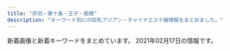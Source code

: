 ```yaml
---
title: "赤羽・東十条・王子・板橋"
description: "キーワード別にの巨乳アジアン・チャイナエステ嬢情報をまとめました。"
---
```


新着画像と新着キーワードをまとめています。
2021年02月17日の情報です。

<DmmAffiliateIns />
<KeywordTable
  shops={
    [
    {
        "station": "\u8d64\u7fbd\u5ca9\u6df5\u99c52\u756a\u51fa\u53e3",
        "img_links": [
            "http://www.goodtime.iesjp.com/files/003.jpg",
            "http://www.goodtime.iesjp.com/images/call.png",
            "http://www.goodtime.iesjp.com/images/m-top03.jpg",
            "http://www.goodtime.iesjp.com/images/m-top-right02.jpg",
            "http://www.goodtime.iesjp.com/images/m-yejiao.jpg",
            "http://www.goodtime.iesjp.com/images/m-top-right04.jpg",
            "http://www.goodtime.iesjp.com/images/top-left01.jpg",
            "http://www.goodtime.iesjp.com/images/m-top-right03.jpg",
            "http://www.goodtime.iesjp.com/images/m-head.jpg",
            "http://www.goodtime.iesjp.com/images/m-right.jpg",
            "http://www.goodtime.iesjp.com/files/002.jpg",
            "http://www.goodtime.iesjp.com/photo_news/upimg/39901600bd6533312b_0.jpg",
            "http://www.goodtime.iesjp.com/images/m-top-right01.jpg",
            "http://www.goodtime.iesjp.com/images/m-left.jpg",
            "http://www.goodtime.iesjp.com/images/m-top02.jpg",
            "http://www.goodtime.iesjp.com/photo_news/upimg/529386029caabbb08f_0.jpg"
        ],
        "url": "http://www.goodtime.iesjp.com/",
        "keywords": {
            "87": 4,
            "D": 4
        },
        "name": "GOOD TIME"
    },
    {
        "name": "Last Paradise \uff5e\u30e9\u30b9\u30c8\u30d1\u30e9\u30c0\u30a4\u30b9\uff5e",
        "url": "http://lastpara.net/",
        "keywords": {
            "84": 4,
            "86": 4,
            "85": 9,
            "90": 2
        },
        "station": "JR\u8d64\u7fbd\u99c5\u5357\u53e3",
        "img_links": [
            "http://lastpara.net/image/cast/cast_286_1_s.jpg",
            "http://lastpara.net/img/news-ttl.jpg",
            "http://lastpara.net/image/cast/cast_262_1_l.jpg",
            "http://lastpara.net/image/cast/cast_263_1_l.jpg",
            "http://lastpara.net/image/cast/cast_255_1_l.jpg",
            "http://lastpara.net/image/cast/cast_265_1_l.jpg",
            "http://lastpara.net/image/cast/cast_256_1_s.jpg",
            "http://lastpara.net/image/cast/cast_263_1_s.jpg",
            "http://lastpara.net/image/cast/cast_287_1_s.jpg",
            "http://lastpara.net/image/cast/cast_259_1_l.jpg",
            "http://lastpara.net/image/cast/cast_259_1_s.jpg",
            "http://lastpara.net/image/cast/cast_261_1_l.jpg",
            "http://lastpara.net/img/recuit.png",
            "http://lastpara.net/image/cast/cast_287_1_l.jpg",
            "http://lastpara.net/image/cast/cast_256_1_l.jpg",
            "http://lastpara.net/img/event/camp_top_02.jpg",
            "http://lastpara.net/image/cast/cast_286_1_l.jpg",
            "http://lastpara.net/image/cast/cast_265_1_s.jpg"
        ]
    },
    {
        "img_links": [
            "http://www.darling.esjp.info/files/002.jpg",
            "http://www.darling.esjp.info/img/nav-001.png",
            "http://www.darling.esjp.info/files/001.jpg",
            "http://www.darling.esjp.info/files/003.jpg",
            "http://www.darling.esjp.info/img/nav-002.png",
            "http://www.darling.esjp.info/img/nav-006.png",
            "http://www.darling.esjp.info/img/tel.png",
            "http://www.darling.esjp.info/img/stt.jpg",
            "http://www.darling.esjp.info/img/nav-004.png",
            "http://www.darling.esjp.info/img/nav-003.png",
            "http://www.darling.esjp.info/img/nav-005.png",
            "http://www.darling.esjp.info/img/stb.jpg",
            "http://www.darling.esjp.info/img/top01.png",
            "http://www.darling.esjp.info/files/007.jpg",
            "http://www.darling.esjp.info/files/008.jpg"
        ],
        "keywords": {
            "86": 1,
            "87": 4,
            "D": 5
        },
        "name": "Darling \uff5e\u30c0\u30fc\u30ea\u30f3\uff5e",
        "url": "http://www.darling.esjp.info/",
        "station": "JR\u8d64\u7fbd\u99c5\u5357\u53e3"
    },
    {
        "img_links": [
            "http://ka-en.work/sp/img/st2.jpg",
            "http://ka-en.work/img/s6.jpg",
            "http://ka-en.work/img/st6.jpg",
            "http://ka-en.work/sp/img/st3.jpg",
            "http://ka-en.work/sp/img/p-6.jpg",
            "http://ka-en.work/img/mo.png",
            "http://ka-en.work/sp/img/p-10.jpg",
            "http://ka-en.work/img/s7.jpg",
            "http://ka-en.work/sp/img/pic.jpg",
            "http://ka-en.work/sp/img/p-9.jpg",
            "http://ka-en.work/img/s4.jpg",
            "http://ka-en.work/img/acc5.jpg",
            "http://ka-en.work/img/st7.jpg",
            "http://ka-en.work/sp/img/st6.jpg",
            "http://ka-en.work/sp/img/st8.jpg",
            "http://ka-en.work/img/head.jpg",
            "http://ka-en.work/img/s2.jpg",
            "http://ka-en.work/sp/img/st1.jpg",
            "http://ka-en.work/sp/img/cam.jpg",
            "http://ka-en.work/sp/img/acc1.jpg",
            "http://ka-en.work/img/fla-1.jpg",
            "http://ka-en.work/img/acc3.jpg",
            "http://ka-en.work/sp/img/t-s.jpg",
            "http://ka-en.work/img/st10.jpg",
            "http://ka-en.work/img/s3.jpg",
            "http://ka-en.work/img/fla-3.jpg",
            "http://ka-en.work/sp/img/t-r.jpg",
            "http://ka-en.work/sp/img/add.jpg",
            "http://ka-en.work/sp/img/sys.jpg",
            "http://ka-en.work/sp/img/acc2.jpg",
            "http://ka-en.work/sp/img/pc.jpg",
            "http://ka-en.work/img/fla-2.jpg",
            "http://ka-en.work/img/botton5.jpg",
            "http://ka-en.work/img/st3.jpg",
            "http://ka-en.work/sp/img/t-a.jpg",
            "http://ka-en.work/sp/img/acc4.jpg",
            "http://ka-en.work/sp/img/tel.jpg",
            "http://ka-en.work/img/kanban.jpg",
            "http://ka-en.work/img/botton3.jpg",
            "http://ka-en.work/img/s9.jpg",
            "http://ka-en.work/img/st8.jpg",
            "http://ka-en.work/sp/img/st9.jpg",
            "http://ka-en.work/img/botton4.jpg",
            "http://ka-en.work/sp/img/tit.jpg",
            "http://ka-en.work/img/st2.jpg",
            "http://ka-en.work/sp/img/st4.jpg",
            "http://ka-en.work/img/botton2.jpg",
            "http://ka-en.work/img/acc2.jpg",
            "http://ka-en.work/img/st9.jpg",
            "http://ka-en.work/img/acc1.jpg",
            "http://ka-en.work/sp/img/t-t.jpg",
            "http://ka-en.work/sp/img/st7.jpg",
            "http://ka-en.work/img/acc4.jpg",
            "http://ka-en.work/sp/img/t-o.jpg",
            "http://ka-en.work/sp/img/kanban.jpg",
            "http://ka-en.work/sp/img/acc3.jpg",
            "http://ka-en.work/img/st4.jpg",
            "http://ka-en.work/sp/img/acc5.jpg",
            "http://ka-en.work/img/botton.jpg",
            "http://ka-en.work/img/foot.jpg",
            "http://ka-en.work/sp/img/botton.jpg",
            "http://ka-en.work/img/s10.jpg",
            "http://ka-en.work/sp/img/time.jpg",
            "http://ka-en.work/sp/img/st10.jpg",
            "http://ka-en.work/img/st1.jpg",
            "http://ka-en.work/img/botton6.jpg",
            "http://ka-en.work/sp/img/info.jpg"
        ],
        "url": "http://ka-en.work/",
        "name": "\u83ef\u8276",
        "station": "JR\u8d64\u7fbd\u99c5\u6771\u53e3",
        "keywords": {
            "86": 2,
            "E": 3,
            "84": 1,
            "87": 1,
            "88": 2,
            "85": 12,
            "C": 17,
            "D": 5
        }
    },
    {
        "url": "http://www.cocosia.work/",
        "station": "JR\u8d64\u7fbd\u99c5\u897f\u53e3",
        "img_links": [
            "http://www.cocosia.work/staff/mao.jpg",
            "http://www.cocosia.work/img/int2_sp.jpg",
            "http://www.cocosia.work/staff/hina.jpg",
            "http://www.cocosia.work/staff/riya1.jpg",
            "http://www.cocosia.work/staff/mika.jpg",
            "http://www.cocosia.work/staff/yuyu.jpg",
            "http://www.cocosia.work/staff/rea1.jpg",
            "http://www.cocosia.work/img/i_tel.png",
            "http://www.cocosia.work/img/bn_contact_sp.jpg",
            "http://www.cocosia.work/staff/mao1.jpg",
            "http://www.cocosia.work/staff/riya.jpg",
            "http://www.cocosia.work/img/int2.jpg",
            "http://www.cocosia.work/img/bn_contact.jpg",
            "http://www.cocosia.work/img/bn_howto.jpg",
            "http://www.cocosia.work/img/int3_sp.jpg",
            "http://www.cocosia.work/img/header_info.png",
            "http://www.cocosia.work/staff/rea.jpg",
            "http://www.cocosia.work/img/concept.jpg",
            "http://www.cocosia.work/img/int3.jpg",
            "http://www.cocosia.work/img/int1_sp.jpg",
            "http://www.cocosia.work/staff/yuyu1.jpg",
            "http://www.cocosia.work/staff/mika1.jpg",
            "http://www.cocosia.work/staff/hina1.jpg",
            "http://www.cocosia.work/img/concept_sp.jpg",
            "http://www.cocosia.work/img/int1.jpg",
            "http://www.cocosia.work/img/bn_howto_sp.jpg"
        ],
        "name": "Cocosia \uff5e\u30b3\u30b3\u30b7\u30a2\uff5e",
        "keywords": {
            "86": 8,
            "85": 2,
            "D": 10,
            "C": 15,
            "87": 6,
            "E": 6
        }
    },
    {
        "station": "JR\u8d64\u7fbd\u99c5\u6771\u53e3",
        "name": "\u30c0\u30fc\u30ea\u30f3",
        "img_links": [
            "http://angel-aroma.net/img/no.png",
            "http://angel-aroma.net/img/m2.jpg",
            "http://angel-aroma.net/img/m1.jpg",
            "http://angel-aroma.net/img/sta3.jpg",
            "http://angel-aroma.net/img/sta2.jpg",
            "http://angel-aroma.net/img/m3.jpg",
            "http://angel-aroma.net/img/qr.jpg",
            "http://angel-aroma.net/img/m4.jpg",
            "http://angel-aroma.net/img/m5.jpg",
            "http://angel-aroma.net/img/m30.jpg",
            "http://angel-aroma.net/img/m6.jpg",
            "http://angel-aroma.net/img/sta6.jpg",
            "http://angel-aroma.net/img/stafft.jpg",
            "http://angel-aroma.net/img/sta1.jpg",
            "http://angel-aroma.net/img/m10.jpg",
            "http://angel-aroma.net/img/top.jpg",
            "http://angel-aroma.net/img/m20.jpg",
            "http://angel-aroma.net/img/sta5.jpg"
        ],
        "url": "http://angel-aroma.net/",
        "keywords": {
            "84": 2,
            "82": 2,
            "87": 2,
            "86": 4
        }
    },
    {
        "img_links": [
            "http://esthe-taiwanaroma.com/img/corona-4.jpg",
            "http://esthe-taiwanaroma.com/img/sara2.jpg",
            "http://esthe-taiwanaroma.com/img/emi001.jpg",
            "http://esthe-taiwanaroma.com/img/miki.jpg",
            "http://esthe-taiwanaroma.com/img/mask05.jpg",
            "http://esthe-taiwanaroma.com/img/topbg02.jpg",
            "http://esthe-taiwanaroma.com/img/pagetop.png",
            "http://esthe-taiwanaroma.com/img/mask03.jpg",
            "http://esthe-taiwanaroma.com/img/anna.png",
            "http://esthe-taiwanaroma.com/img/corona-5.jpg",
            "http://esthe-taiwanaroma.com/img/mask04.jpg",
            "http://esthe-taiwanaroma.com/img/mask02.jpg",
            "http://esthe-taiwanaroma.com/img/mami.jpg",
            "http://esthe-taiwanaroma.com/img/hina.jpg",
            "http://esthe-taiwanaroma.com/img/kaori2.jpg",
            "http://esthe-taiwanaroma.com/img/photo_01.jpg",
            "http://esthe-taiwanaroma.com/img/corona-3.jpg",
            "http://esthe-taiwanaroma.com/img/mami03.png",
            "http://esthe-taiwanaroma.com/img/reina3.jpg",
            "http://esthe-taiwanaroma.com/img/yuki.jpg",
            "http://esthe-taiwanaroma.com/img/mask01.jpg",
            "http://esthe-taiwanaroma.com/img/ami.jpg",
            "http://esthe-taiwanaroma.com/img/corona-2.jpg",
            "http://esthe-taiwanaroma.com/img/tel_img.png",
            "http://esthe-taiwanaroma.com/img/head_img.png",
            "http://esthe-taiwanaroma.com/img/sara002.jpg"
        ],
        "url": "http://esthe-taiwanaroma.com/",
        "name": "\u53f0\u6e7e\u30a2\u30ed\u30de",
        "station": "JR\u8d64\u7fbd\u99c5\u5357\u53e3",
        "keywords": {}
    },
    {
        "url": "http://www.e-baby.work/",
        "station": "JR\u8d64\u7fbd\u99c5\u6771\u53e3",
        "img_links": [
            "http://www.e-baby.work/img/all/loader.png",
            "http://www.e-baby.work/staff/yuka1.jpg",
            "http://www.e-baby.work/staff/haru1.jpg",
            "http://www.e-baby.work/staff/karenc.jpg",
            "http://www.e-baby.work/staff/karen1.jpg",
            "http://www.e-baby.work/img/all/icon2.png",
            "http://www.e-baby.work/staff/maya1.jpg",
            "http://www.e-baby.work/staff/rina1.jpg"
        ],
        "name": "\u30a2\u30a4\u30ea\u30b9",
        "keywords": {
            "D": 2,
            "89": 1,
            "86": 1,
            "85": 1,
            "87": 1,
            "E": 2,
            "C": 1,
            "84": 1
        }
    },
    {
        "img_links": [],
        "keywords": {},
        "url": "http://tenpo5.iest.info/",
        "station": "JR\u738b\u5b50\u99c5\u5317\u53e3",
        "name": "\u3084\u3059\u3089\u304e"
    },
    {
        "keywords": {},
        "img_links": [],
        "name": "Flower",
        "station": "JR\u8d64\u7fbd\u99c5\u5357\u53e3",
        "url": "http://flower.este88.com/"
    },
    {
        "station": "JR\u8d64\u7fbd\u99c5",
        "url": "http://kissyourelax.xyz/",
        "img_links": [
            "http://kissyourelax.xyz/uploads/190625/1-1Z625203Q3N2.jpg",
            "http://kissyourelax.xyz/uploads/200929/1-200929125F62K.jpg",
            "http://kissyourelax.xyz/img/botton.jpg",
            "http://kissyourelax.xyz/uploads/190712/1-1ZG2111F3448.jpg",
            "http://kissyourelax.xyz/uploads/190422/1-1Z422143352a6.jpg",
            "http://kissyourelax.xyz/uploads/190514/1-1Z5140R044351.jpg",
            "http://kissyourelax.xyz/img/s0.png",
            "http://kissyourelax.xyz/uploads/190422/1-1Z422144244F3.jpg",
            "http://kissyourelax.xyz/uploads/190426/1-1Z4261G229208.jpg",
            "http://kissyourelax.xyz/uploads/200812/1-200Q2125423452.jpg",
            "http://kissyourelax.xyz/uploads/190426/1-1Z4261G221600.jpg",
            "http://kissyourelax.xyz/uploads/190514/1-1Z5140R02A31.jpg",
            "http://kissyourelax.xyz/uploads/190712/1-1ZG2111A3147.jpg",
            "http://kissyourelax.xyz/uploads/190625/1-1Z625204313L6.jpg",
            "http://kissyourelax.xyz/uploads/200929/1-200929125H1111.jpg",
            "http://kissyourelax.xyz/uploads/190802/1-1ZP20P91YN.jpg",
            "http://kissyourelax.xyz/uploads/190920/1-1Z9200Z645220.jpg",
            "http://kissyourelax.xyz/uploads/190426/1-1Z4261G1591I.jpg",
            "http://kissyourelax.xyz/uploads/191129/1-191129154603T5.jpg",
            "http://kissyourelax.xyz/uploads/190422/1-1Z42214343N22.jpg",
            "http://kissyourelax.xyz/uploads/191213/1-19121315493M58.jpg",
            "http://kissyourelax.xyz/uploads/190802/1-1ZP20P930U4.jpg",
            "http://kissyourelax.xyz/uploads/191213/1-1912131550052E.jpg",
            "http://kissyourelax.xyz/uploads/200812/1-200Q212540D24.jpg"
        ],
        "keywords": {},
        "name": "Kiss you"
    },
    {
        "img_links": [
            "https://yumego.tyo.cm/images/img_tel.png",
            "https://yumego.tyo.cm/images/room2.jpg",
            "https://yumego.tyo.cm/photos/sites/83/2020/12/2020120610415359.jpg",
            "https://yumego.tyo.cm/images/sp_tit_new.png",
            "https://yumego.tyo.cm/photos/sites/83/2020/12/2020120802122165.jpg",
            "https://yumego.tyo.cm/images/sp_tit_staff02.png",
            "https://yumego.tyo.cm/images/sp_tit_twitter.png",
            "https://yumego.tyo.cm/photos/sites/83/2020/12/2020120610415197.jpg",
            "https://yumego.tyo.cm/images/tit_new.png",
            "https://yumego.tyo.cm/images/tit_twitter.png",
            "https://yumego.tyo.cm/images/tit_therapist.png",
            "https://yumego.tyo.cm/images/tit_staff01.png",
            "https://yumego.tyo.cm/images/room1.jpg",
            "https://yumego.tyo.cm/photos/sites/83/2021/02/2021020212253138.jpg",
            "https://yumego.tyo.cm/images/room4.jpg",
            "https://yumego.tyo.cm/photos/sites/83/2020/12/2020120802122351.jpg",
            "https://yumego.tyo.cm/images/sp_tit_staff01.png",
            "https://yumego.tyo.cm/images/sp_tit_therapist.png",
            "https://yumego.tyo.cm/images/room3.jpg",
            "https://yumego.tyo.cm/photos/sites/83/2020/12/2020120610415227.jpg",
            "https://yumego.tyo.cm/photos/sites/83/2020/12/2020120108205393.jpg",
            "https://yumego.tyo.cm/photos/sites/83/2020/12/2020120108205582.jpg",
            "https://yumego.tyo.cm/images/maining.jpg",
            "https://yumego.tyo.cm/images/top.jpg",
            "https://yumego.tyo.cm/photos/sites/83/2020/12/2020120108205259.jpg",
            "https://yumego.tyo.cm/photos/sites/83/2020/12/2020120610415351.jpg",
            "https://yumego.tyo.cm/images/sp_top.jpg",
            "https://yumego.tyo.cm/images/tit_staff02.png"
        ],
        "name": "\u5922\u3054",
        "keywords": {
            "86": 18,
            "88": 12,
            "85": 6,
            "D": 36
        },
        "station": "JR\u5341\u6761\u99c5\u5357\u53e3",
        "url": "https://yumego.tyo.cm/"
    },
    {
        "name": "\u685c\u306e\u604b",
        "keywords": {
            "\u30bb\u30af\u30b7\u30fc": 5
        },
        "station": "JR\u738b\u5b50\u99c5\u5317\u53e3",
        "img_links": [
            "http://www.crossu.xyz/templets/default/picture/news.jpg",
            "http://www.crossu.xyz/templets/default/picture/head.jpg",
            "http://www.crossu.xyz/uploads/191119/1-19111915043V27.jpg",
            "http://www.crossu.xyz/uploads/191129/1-19112914393CK.jpg",
            "http://www.crossu.xyz/uploads/200528/1-20052Q52142229.jpg",
            "http://www.crossu.xyz/uploads/180620/1-1P62010193X63.jpg",
            "http://www.crossu.xyz/templets/default/picture/rec1.png",
            "http://www.crossu.xyz/templets/default/picture/staff_t.jpg",
            "http://www.crossu.xyz/templets/default/picture/interior_t.jpg",
            "http://www.crossu.xyz/uploads/181211/1-1Q2111433162D.jpg",
            "http://www.crossu.xyz/uploads/180621/1-1P621101232H4.jpg",
            "http://www.crossu.xyz/uploads/180620/1-1P62010154K00.png",
            "http://www.crossu.xyz/uploads/allimg/180620/1-1P6201013133b.jpg",
            "http://www.crossu.xyz/uploads/190924/1-1Z9241056212J.jpg"
        ],
        "url": "http://www.crossu.xyz/"
    },
    {
        "station": "JR\u8d64\u7fbd\u99c5\u5357\u53e3",
        "img_links": [
            "http://www.roserelaxation.info/upload/201807/thumb_dis/1531197286.jpg",
            "http://www.roserelaxation.info/upload/images/20171206_132823.jpg",
            "http://www.roserelaxation.info/upload/201807/1531195952.jpg",
            "http://www.roserelaxation.info/upload/images/20171206_133002.jpg",
            "http://www.roserelaxation.info/upload/202007/thumb_dis/1594636246.jpg",
            "http://www.roserelaxation.info/upload/201707/1499300573.jpg",
            "http://www.roserelaxation.info/upload/202007/thumb/1594636246.jpg",
            "http://www.roserelaxation.info/upload/201801/1517150493.jpg",
            "http://www.roserelaxation.info/upload/201712/1512155748.jpg",
            "http://www.roserelaxation.info/upload/201801/thumb/1517150493.jpg",
            "http://www.roserelaxation.info/upload/202007/thumb_dis/1594636355.jpg",
            "http://www.roserelaxation.info/upload/201807/thumb/1531195547.jpg",
            "http://www.roserelaxation.info/upload/201807/thumb_dis/1531195547.jpg",
            "http://www.roserelaxation.info/upload/images/20170613_104732.jpg",
            "http://www.roserelaxation.info/upload/202008/1598846272.jpg",
            "http://www.roserelaxation.info/upload/images/20170706_091357.jpg",
            "http://www.roserelaxation.info/upload/201712/thumb_dis/1512155748.jpg",
            "http://www.roserelaxation.info/upload/201808/thumb_dis/1535596152.jpg",
            "http://www.roserelaxation.info/upload/201807/thumb/1531195952.jpg",
            "http://www.roserelaxation.info/upload/201801/thumb_dis/1517150493.jpg",
            "http://www.roserelaxation.info/upload/201807/1531195547.jpg",
            "http://www.roserelaxation.info/upload/images/20171206_132851.jpg",
            "http://www.roserelaxation.info/upload/201807/1531197286.jpg",
            "http://www.roserelaxation.info/upload/202007/1594636684.jpg",
            "http://www.roserelaxation.info/upload/201708/1502280972.jpg",
            "http://www.roserelaxation.info/upload/202007/1594636246.jpg",
            "http://www.roserelaxation.info/upload/202007/thumb/1594636355.jpg",
            "http://www.roserelaxation.info/upload/202007/thumb_dis/1594636684.jpg",
            "http://www.roserelaxation.info/upload/images/20171206_132919.jpg",
            "http://www.roserelaxation.info/upload/images/20170525_102731.jpg",
            "http://www.roserelaxation.info/upload/201708/thumb_dis/1502280972.jpg",
            "http://www.roserelaxation.info/upload/202007/thumb/1594636684.jpg",
            "http://www.roserelaxation.info/upload/202007/thumb_dis/1594636322.jpg",
            "http://www.roserelaxation.info/upload/201807/thumb_dis/1531195952.jpg",
            "http://www.roserelaxation.info/upload/images/20171214_032900.jpg",
            "http://www.roserelaxation.info/upload/202007/1594636355.jpg",
            "http://www.roserelaxation.info/upload/201712/thumb/1512155748.jpg"
        ],
        "url": "http://www.roserelaxation.info/",
        "name": "Only one \uff5e\u30aa\u30f3\u30ea\u30fc\u30ef\u30f3\uff5e",
        "keywords": {}
    },
    {
        "name": "Love Sea",
        "url": "https://higashijujo-mensesthe.com/",
        "img_links": [
            "https://higashijujo-mensesthe.com/2020/02/29/lime-s1.jpg",
            "https://higashijujo-mensesthe.com/staff/satomi-s1.jpg",
            "https://higashijujo-mensesthe.com/staff/runa-s1.jpg",
            "https://higashijujo-mensesthe.com/images/main-sp.jpg",
            "https://higashijujo-mensesthe.com/staff/runa-l1.jpg",
            "https://higashijujo-mensesthe.com/images/footer-l.png",
            "https://higashijujo-mensesthe.com/staff/kimi-s1.jpg",
            "https://higashijujo-mensesthe.com/menu/gallery.png",
            "https://higashijujo-mensesthe.com/images/footer-r.png",
            "https://higashijujo-mensesthe.com/staff/kimi-s2.jpg",
            "https://higashijujo-mensesthe.com/icon/yelp.png",
            "https://higashijujo-mensesthe.com/menu/friend.png",
            "https://higashijujo-mensesthe.com/icon/line.png",
            "https://higashijujo-mensesthe.com/staff/rika-s1.jpg",
            "https://higashijujo-mensesthe.com/room/room-l1.jpg",
            "https://higashijujo-mensesthe.com/room/room-l2.jpg",
            "https://higashijujo-mensesthe.com/staff/lime-l1.jpg",
            "https://higashijujo-mensesthe.com/staff/lime-s1.jpg",
            "https://higashijujo-mensesthe.com/room/room-l3.jpg",
            "https://higashijujo-mensesthe.com/staff/satomi-l1.jpg",
            "https://higashijujo-mensesthe.com/menu/home.png",
            "https://higashijujo-mensesthe.com/room/esthe2.jpg",
            "https://higashijujo-mensesthe.com/room/esthe3.jpg",
            "https://higashijujo-mensesthe.com/images/camp.jpg",
            "https://higashijujo-mensesthe.com/images/header3.png",
            "https://higashijujo-mensesthe.com/2019/08/10/kimi-s1.jpg",
            "https://higashijujo-mensesthe.com/room/room-l4.jpg",
            "https://higashijujo-mensesthe.com/images/clear.png",
            "https://higashijujo-mensesthe.com/button/home.png",
            "https://higashijujo-mensesthe.com/images/flower.png",
            "https://higashijujo-mensesthe.com/staff/rika-l1.jpg",
            "https://higashijujo-mensesthe.com/button/blog.png",
            "https://higashijujo-mensesthe.com/room/esthe1.jpg",
            "https://higashijujo-mensesthe.com/2019/08/23/satomi-s1.jpg",
            "https://higashijujo-mensesthe.com/menu/blog.png",
            "https://higashijujo-mensesthe.com/icon/facebook.png",
            "https://higashijujo-mensesthe.com/staff/kimi-l2.jpg",
            "https://higashijujo-mensesthe.com/staff/kimi-l1.jpg",
            "https://higashijujo-mensesthe.com/2019/08/22/runa-s1.jpg",
            "https://higashijujo-mensesthe.com/icon/twitter.png",
            "https://higashijujo-mensesthe.com/images/main1.jpg",
            "https://higashijujo-mensesthe.com/menu/info.png",
            "https://higashijujo-mensesthe.com/button/staff.png",
            "https://higashijujo-mensesthe.com/2019/10/21/rika-s1.jpg",
            "https://higashijujo-mensesthe.com/images/qrcode.png"
        ],
        "keywords": {},
        "station": "JR\u6771\u5341\u6761\u99c5\u5317\u53e3"
    },
    {
        "img_links": [
            "http://esthe-japan.work/flower/upload/202004/1588153474.png"
        ],
        "keywords": {
            "87": 3,
            "98": 1,
            "88": 3,
            "\u30bb\u30af\u30b7\u30fc": 6,
            "89": 3
        },
        "url": "http://esthe-japan.work/flower/",
        "station": "JR\u8d64\u7fbd\u99c5\u5357\u6539\u672d\u53e3(\u6771)",
        "name": "FLOWER"
    },
    {
        "img_links": [
            "http://e-yuri.work/images/s1.png",
            "http://e-yuri.work/images/interior_t.jpg",
            "http://e-yuri.work/images/rec2.jpg",
            "http://e-yuri.work/images/rec1.jpg",
            "http://e-yuri.work/staff/yuyu.jpg",
            "http://e-yuri.work/images/staff_t.jpg",
            "http://e-yuri.work/images/sys.jpg",
            "http://e-yuri.work/images/news.jpg",
            "http://e-yuri.work/images/2.jpg",
            "http://e-yuri.work/images/ac1.jpg",
            "http://e-yuri.work/images/head.jpg",
            "http://e-yuri.work/staff/ayumi.jpg",
            "http://e-yuri.work/img/ayumi1.jpg",
            "http://e-yuri.work/images/tg.jpg",
            "http://e-yuri.work/images/int1.jpg",
            "http://e-yuri.work/images/int2.jpg",
            "http://e-yuri.work/img/karina1.jpg",
            "http://e-yuri.work/staff/karina.jpg",
            "http://e-yuri.work/images/3.jpg",
            "http://e-yuri.work/images/1.jpg",
            "http://e-yuri.work/img/yuyu1.jpg"
        ],
        "url": "http://e-yuri.work/",
        "station": "\u5c3e\u4e45\u99c5",
        "keywords": {},
        "name": "\u5f69\u8679"
    },
    {
        "name": "\u7f8e\u5065",
        "station": "JR\u738b\u5b50\u99c5\u5317\u53e3",
        "url": "http://oji.pink/",
        "img_links": [
            "http://oji.pink/images/aki.jpg",
            "http://oji.pink/images/r2.jpg",
            "http://oji.pink/images/r4.jpg",
            "http://oji.pink/images/g0.jpg",
            "http://oji.pink/images/g5.jpg",
            "http://oji.pink/images/zi_link.png",
            "http://oji.pink/images/g1.jpg",
            "http://oji.pink/images/1.png",
            "http://oji.pink/images/yuki.jpg",
            "http://oji.pink/images/r3.jpg",
            "http://oji.pink/images/g7.jpg",
            "http://oji.pink/images/r1.jpg",
            "http://oji.pink/images/mobile.jpg",
            "http://oji.pink/images/g2.jpg",
            "http://oji.pink/images/3.png",
            "http://oji.pink/images/top.jpg",
            "http://oji.pink/images/new1.jpg",
            "http://oji.pink/images/zi_staff.png"
        ],
        "keywords": {
            "C": 15
        }
    },
    {
        "name": "\u9999\u9999",
        "station": "JR\u6771\u5341\u6761\u99c5\u5317\u53e3",
        "url": "http://shanshan-esthe.com/",
        "keywords": {
            "86": 2,
            "D": 2
        },
        "img_links": [
            "http://shanshan-esthe.com/img/st16.jpg",
            "http://shanshan-esthe.com/img/sta0.jpg",
            "http://shanshan-esthe.com/img/no.png",
            "http://shanshan-esthe.com/img/sta14.jpg",
            "http://shanshan-esthe.com/img/st14.jpg"
        ]
    }
]
}
/>
<DmmAffiliateScript />
